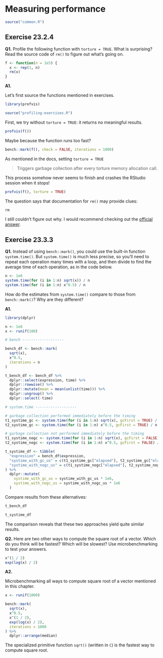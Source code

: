 # Measuring performance

```r
source("common.R")
```

## Exercise 23.2.4

**Q1.** Profile the following function with `torture = TRUE`. What is surprising? Read the source code of `rm()` to figure out what's going on.

```r
f <- function(n = 1e5) {
  x <- rep(1, n)
  rm(x)
}
```

**A1.** 

Let's first source the functions mentioned in exercises.

```r
library(profvis)

source("profiling-exercises.R")
```

First, we try without `torture = TRUE`: it returns no meaningful results. 

```r
profvis(f())
```

Maybe because the function runs too fast?

```r
bench::mark(f(), check = FALSE, iterations = 1000)
```

As mentioned in the docs, setting `torture = TRUE`

> Triggers garbage collection after every torture memory allocation call.

This process somehow never seems to finish and crashes the RStudio session when it stops!

```r
profvis(f(), torture = TRUE)
```

The question says that documentation for `rm()` may provide clues:

```r
rm
```

I still couldn't figure out why. I would recommend checking out the [official answer](https://advanced-r-solutions.rbind.io/measuring-performance.html#profiling).

## Exercise 23.3.3

**Q1.** Instead of using `bench::mark()`, you could use the built-in function `system.time()`. But `system.time()` is much less precise, so you'll need to repeat each operation many times with a loop, and then divide to find the average time of each operation, as in the code below.

```r
n <- 1e6
system.time(for (i in 1:n) sqrt(x)) / n
system.time(for (i in 1:n) x^0.5) / n
```
    
How do the estimates from `system.time()` compare to those from `bench::mark()`? Why are they different?

**A1.** 

```r
library(dplyr)

n <- 1e6
x <- runif(100)

# bench -------------------

bench_df <- bench::mark(
  sqrt(x),
  x^0.5,
  iterations = n
)

t_bench_df <- bench_df %>%
  dplyr::select(expression, time) %>%
  dplyr::rowwise() %>%
  dplyr::mutate(mean = mean(unlist(time))) %>%
  dplyr::ungroup() %>%
  dplyr::select(-time)

# system.time -------------------

# garbage collection performed immediately before the timing
t1_systime_gc <- system.time(for (i in 1:n) sqrt(x), gcFirst = TRUE) / n
t2_systime_gc <- system.time(for (i in 1:n) x^0.5, gcFirst = TRUE) / n

# garbage collection not performed immediately before the timing
t1_systime_nogc <- system.time(for (i in 1:n) sqrt(x), gcFirst = FALSE) / n
t2_systime_nogc <- system.time(for (i in 1:n) x^0.5, gcFirst = FALSE) / n

t_systime_df <- tibble(
  "expression" = bench_df$expression,
  "systime_with_gc_us" = c(t1_systime_gc["elapsed"], t2_systime_gc["elapsed"]),
  "systime_with_nogc_us" = c(t1_systime_nogc["elapsed"], t2_systime_nogc["elapsed"])
) %>%
  dplyr::mutate(
    systime_with_gc_us = systime_with_gc_us * 1e6,
    systime_with_nogc_us = systime_with_nogc_us * 1e6
  )
```

Compare results from these alternatives:

```r
t_bench_df

t_systime_df
```

The comparison reveals that these two approaches yield quite similar results.

**Q2.** Here are two other ways to compute the square root of a vector. Which
    do you think will be fastest? Which will be slowest? Use microbenchmarking
    to test your answers.

```r
x^(1 / 2)
exp(log(x) / 2)
```

**A2.**

Microbenchmarking all ways to compute square root of a vector mentioned in this chapter.

```r
x <- runif(1000)

bench::mark(
  sqrt(x),
  x^0.5,
  x^(1 / 2),
  exp(log(x) / 2),
  iterations = 1000
) %>%
  dplyr::arrange(median)
```

The specialized primitive function `sqrt()` (written in `C`) is the fastest way to compute square root.
